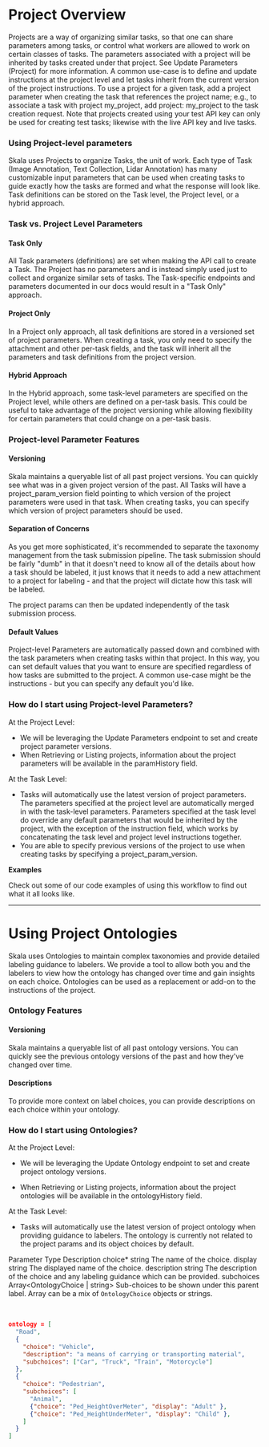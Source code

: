 
# Project Overview

Projects are a way of organizing similar tasks, so that one can share parameters among tasks, or control what workers are allowed to work on certain classes of tasks. The parameters associated with a project will be inherited by tasks created under that project. See Update Parameters (Project) for more information. A common use-case is to define and update instructions at the project level and let tasks inherit from the current version of the project instructions. To use a project for a given task, add a project parameter when creating the task that references the project name; e.g., to associate a task with project my_project, add project: my_project to the task creation request. Note that projects created using your test API key can only be used for creating test tasks; likewise with the live API key and live tasks.

### Using Project-level parameters

Skala uses Projects to organize Tasks, the unit of work. Each type of Task (Image Annotation, Text Collection, Lidar Annotation) has many customizable input parameters that can be used when creating tasks to guide exactly how the tasks are formed and what the response will look like. Task definitions can be stored on the Task level, the Project level, or a hybrid approach.

### Task vs. Project Level Parameters

#### Task Only

All Task parameters (definitions) are set when making the API call to create a Task. The Project has no parameters and is instead simply used just to collect and organize similar sets of tasks. The Task-specific endpoints and parameters documented in our docs would result in a "Task Only" approach.

#### Project Only

In a Project only approach, all task definitions are stored in a versioned set of project parameters. When creating a task, you only need to specify the attachment and other per-task fields, and the task will inherit all the parameters and task definitions from the project version.

#### Hybrid Approach

In the Hybrid approach, some task-level parameters are specified on the Project level, while others are defined on a per-task basis. This could be useful to take advantage of the project versioning while allowing flexibility for certain parameters that could change on a per-task basis.

### Project-level Parameter Features

#### Versioning

Skala maintains a queryable list of all past project versions. You can quickly see what was in a given project version of the past. All Tasks will have a project_param_version field pointing to which version of the project parameters were used in that task. When creating tasks, you can specify which version of project parameters should be used.

#### Separation of Concerns

As you get more sophisticated, it's recommended to separate the taxonomy management from the task submission pipeline. The task submission should be fairly "dumb" in that it doesn't need to know all of the details about how a task should be labeled, it just knows that it needs to add a new attachment to a project for labeling - and that the project will dictate how this task will be labeled.

The project params can then be updated independently of the task submission process.

#### Default Values

Project-level Parameters are automatically passed down and combined with the task parameters when creating tasks within that project. In this way, you can set default values that you want to ensure are specified regardless of how tasks are submitted to the project. A common use-case might be the instructions - but you can specify any default you'd like.

### How do I start using Project-level Parameters?

At the Project Level:

- We will be leveraging the Update Parameters endpoint to set and create project parameter versions.
- When Retrieving or Listing projects, information about the project parameters will be available in the paramHistory field.

At the Task Level:

- Tasks will automatically use the latest version of project parameters. The parameters specified at the project level are automatically merged in with the task-level parameters. Parameters specified at the task level do override any default parameters that would be inherited by the project, with the exception of the instruction field, which works by concatenating the task level and project level instructions together.
- You are able to specify previous versions of the project to use when creating tasks by specifying a project_param_version.

**Examples**

Check out some of our code examples of using this workflow to find out what it all looks like.

---

# Using Project Ontologies

Skala uses Ontologies to maintain complex taxonomies and provide detailed labeling guidance to labelers. We provide a tool to allow both you and the labelers to view how the ontology has changed over time and gain insights on each choice. Ontologies can be used as a replacement or add-on to the instructions of the project.

### Ontology Features

#### Versioning

Skala maintains a queryable list of all past ontology versions. You can quickly see the previous ontology versions of the past and how they've changed over time.

#### Descriptions

To provide more context on label choices, you can provide descriptions on each choice within your ontology.

### How do I start using Ontologies?

At the Project Level:

- We will be leveraging the Update Ontology endpoint to set and create project ontology versions.

- When Retrieving or Listing projects, information about the project ontologies will be available in the ontologyHistory field.

At the Task Level:

- Tasks will automatically use the latest version of project ontology when providing guidance to labelers. The ontology is currently not related to the project params and its object choices by default.

<Table>
  <thead>
    <Table.Tr>
      <Table.Th>Parameter</Table.Th>
      <Table.Th>Type</Table.Th>
      <Table.Th>Description</Table.Th>
    </Table.Tr>
  </thead>
  <tbody>
    <Table.Tr>
      <Table.Td>choice*</Table.Td>
      <Table.Td>string</Table.Td>
      <Table.Td>The name of the choice.</Table.Td>
    </Table.Tr>
    <Table.Tr>
      <Table.Td>display</Table.Td>
      <Table.Td>string</Table.Td>
      <Table.Td>The displayed name of the choice.</Table.Td>
    </Table.Tr>
    <Table.Tr>
      <Table.Td>description</Table.Td>
      <Table.Td>string</Table.Td>
      <Table.Td>
        The description of the choice and any labeling guidance which can be
        provided.
      </Table.Td>
    </Table.Tr>
    <Table.Tr>
      <Table.Td>subchoices</Table.Td>
      <Table.Td>Array&lt;OntologyChoice | string&gt;</Table.Td>
      <Table.Td>
        Sub-choices to be shown under this parent label. Array can be a mix of
        <code>OntologyChoice</code> objects or strings.
      </Table.Td>
    </Table.Tr>
  </tbody>
</Table>

```json filename="ontology.json"

ontology = [
  "Road",
  {
    "choice": "Vehicle",
    "description": "a means of carrying or transporting material",
    "subchoices": ["Car", "Truck", "Train", "Motorcycle"]
  },
  {
    "choice": "Pedestrian",
    "subchoices": [
      "Animal",
      {"choice": "Ped_HeightOverMeter", "display": "Adult" },
      {"choice": "Ped_HeightUnderMeter", "display": "Child" },
    ]
  }
]
```
